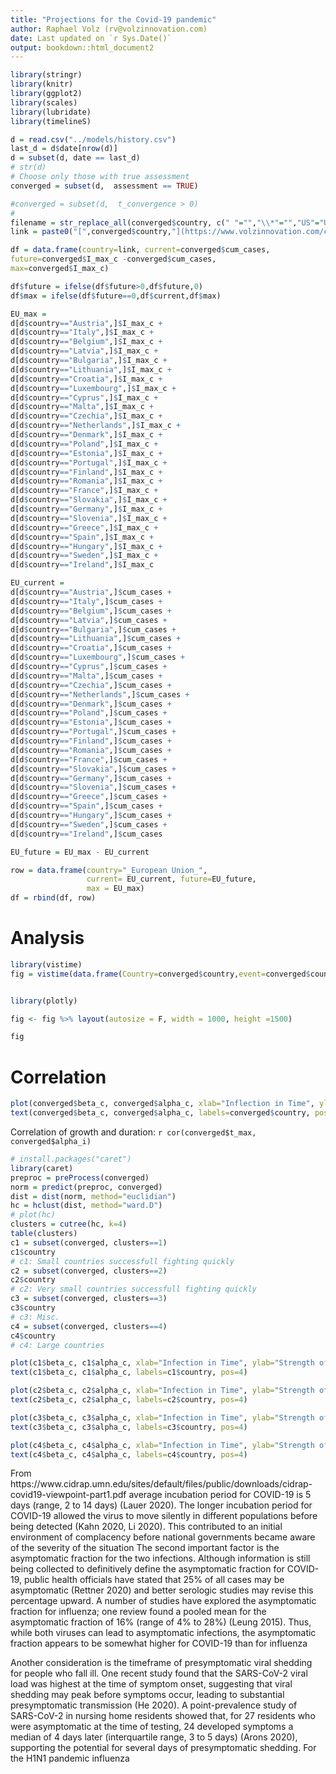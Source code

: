 ```yaml
---
title: "Projections for the Covid-19 pandemic"
author: Raphael Volz (rv@volzinnovation.com)
date: Last updated on `r Sys.Date()`
output: bookdown::html_document2
---
```


```r
library(stringr)
library(knitr)
library(ggplot2)
library(scales)
library(lubridate)
library(timelineS)

d = read.csv("../models/history.csv")
last_d = d$date[nrow(d)]
d = subset(d, date == last_d)
# str(d)
# Choose only those with true assessment
converged = subset(d,  assessment == TRUE)

#converged = subset(d,  t_convergence > 0)
#
filename = str_replace_all(converged$country, c(" "="","\\*"="","US"="USA","'"=""))
link = paste0("[",converged$country,"](https://www.volzinnovation.com/covid-19_SARS-CoV-2_corona/reports/latest/",filename,".html)")

df = data.frame(country=link, current=converged$cum_cases, 
future=converged$I_max_c -converged$cum_cases,
max=converged$I_max_c)

df$future = ifelse(df$future>0,df$future,0)
df$max = ifelse(df$future==0,df$current,df$max)

EU_max = 
d[d$country=="Austria",]$I_max_c +
d[d$country=="Italy",]$I_max_c +
d[d$country=="Belgium",]$I_max_c +
d[d$country=="Latvia",]$I_max_c +
d[d$country=="Bulgaria",]$I_max_c +
d[d$country=="Lithuania",]$I_max_c +
d[d$country=="Croatia",]$I_max_c +
d[d$country=="Luxembourg",]$I_max_c +
d[d$country=="Cyprus",]$I_max_c +
d[d$country=="Malta",]$I_max_c +
d[d$country=="Czechia",]$I_max_c +
d[d$country=="Netherlands",]$I_max_c +
d[d$country=="Denmark",]$I_max_c +
d[d$country=="Poland",]$I_max_c +
d[d$country=="Estonia",]$I_max_c +
d[d$country=="Portugal",]$I_max_c +
d[d$country=="Finland",]$I_max_c +
d[d$country=="Romania",]$I_max_c +
d[d$country=="France",]$I_max_c +
d[d$country=="Slovakia",]$I_max_c +
d[d$country=="Germany",]$I_max_c +
d[d$country=="Slovenia",]$I_max_c +
d[d$country=="Greece",]$I_max_c +
d[d$country=="Spain",]$I_max_c +
d[d$country=="Hungary",]$I_max_c +
d[d$country=="Sweden",]$I_max_c +
d[d$country=="Ireland",]$I_max_c

EU_current =
d[d$country=="Austria",]$cum_cases +
d[d$country=="Italy",]$cum_cases +
d[d$country=="Belgium",]$cum_cases +
d[d$country=="Latvia",]$cum_cases +
d[d$country=="Bulgaria",]$cum_cases +
d[d$country=="Lithuania",]$cum_cases +
d[d$country=="Croatia",]$cum_cases +
d[d$country=="Luxembourg",]$cum_cases +
d[d$country=="Cyprus",]$cum_cases +
d[d$country=="Malta",]$cum_cases +
d[d$country=="Czechia",]$cum_cases +
d[d$country=="Netherlands",]$cum_cases +
d[d$country=="Denmark",]$cum_cases +
d[d$country=="Poland",]$cum_cases +
d[d$country=="Estonia",]$cum_cases +
d[d$country=="Portugal",]$cum_cases +
d[d$country=="Finland",]$cum_cases +
d[d$country=="Romania",]$cum_cases +
d[d$country=="France",]$cum_cases +
d[d$country=="Slovakia",]$cum_cases +
d[d$country=="Germany",]$cum_cases +
d[d$country=="Slovenia",]$cum_cases +
d[d$country=="Greece",]$cum_cases +
d[d$country=="Spain",]$cum_cases +
d[d$country=="Hungary",]$cum_cases +
d[d$country=="Sweden",]$cum_cases +
d[d$country=="Ireland",]$cum_cases

EU_future = EU_max - EU_current

row = data.frame(country="_European Union_", 
                 current= EU_current, future=EU_future, 
                 max = EU_max)
df = rbind(df, row)
```
# Analysis


```r
library(vistime)
fig = vistime(data.frame(Country=converged$country,event=converged$country,start=(as.Date(converged$first_case_date)+converged$t_max-1)), optimize_y = F, groups="Country", linewidth=10, show_labels=F, title="Peak in Country")


library(plotly)

fig <- fig %>% layout(autosize = F, width = 1000, height =1500)

fig

```

# Correlation

```r

plot(converged$beta_c, converged$alpha_c, xlab="Inflection in Time", ylab="Strength of growth",  log="x")
text(converged$beta_c, converged$alpha_c, labels=converged$country, pos=4)
```

Correlation of growth and duration: `r cor(converged$t_max, converged$alpha_i)`

```r
# install.packages("caret")
library(caret)
preproc = preProcess(converged)
norm = predict(preproc, converged)
dist = dist(norm, method="euclidian")
hc = hclust(dist, method="ward.D")
# plot(hc)
clusters = cutree(hc, k=4)
table(clusters)
c1 = subset(converged, clusters==1)
c1$country 
# c1: Small countries successfull fighting quickly
c2 = subset(converged, clusters==2)
c2$country 
# c2: Very small countries successfull fighting quickly
c3 = subset(converged, clusters==3)
c3$country 
# c3: Misc.
c4 = subset(converged, clusters==4)
c4$country 
# c4: Large countries
```

```r
plot(c1$beta_c, c1$alpha_c, xlab="Infection in Time", ylab="Strength of growth", log="y")
text(c1$beta_c, c1$alpha_c, labels=c1$country, pos=4)

plot(c2$beta_c, c2$alpha_c, xlab="Infection in Time", ylab="Strength of growth", log="y")
text(c2$beta_c, c2$alpha_c, labels=c2$country, pos=4)

plot(c3$beta_c, c3$alpha_c, xlab="Infection in Time", ylab="Strength of growth", log="y")
text(c3$beta_c, c3$alpha_c, labels=c3$country, pos=4)

plot(c4$beta_c, c4$alpha_c, xlab="Infection in Time", ylab="Strength of growth", log="y")
text(c4$beta_c, c4$alpha_c, labels=c4$country, pos=4)

```

From https://www.cidrap.umn.edu/sites/default/files/public/downloads/cidrap-covid19-viewpoint-part1.pdf
average incubation period for COVID-19 is 5 days (range, 2 to 14 days) (Lauer 2020). The longer incubation period for COVID-19 allowed the virus to move silently in different populations before being detected (Kahn 2020, Li 2020). This contributed to an initial environment of complacency before national governments became aware of the severity of the situation
The second important factor is the asymptomatic fraction for the two infections. Although information is still being collected to definitively define the asymptomatic fraction for COVID-19, public health officials have stated that 25% of all cases may be asymptomatic (Rettner 2020) and better serologic studies may revise this percentage upward. A number of studies have explored the asymptomatic fraction for influenza; one review found a pooled mean for the asymptomatic fraction of 16% (range of 4% to 28%) (Leung 2015). Thus, while both viruses can lead to asymptomatic infections, the asymptomatic fraction appears to be somewhat higher for COVID-19 than for influenza

Another consideration is the timeframe of presymptomatic viral shedding for people who fall ill. One recent study found that the SARS-CoV-2 viral load was highest at the time of symptom onset, suggesting that viral shedding may peak before symptoms occur, leading to substantial presymptomatic transmission (He 2020). A point-prevalence study of SARS-CoV-2 in nursing home residents showed that, for 27 residents who were asymptomatic at the time of testing, 24 developed symptoms a median of 4 days later (interquartile range, 3 to 5 days) (Arons 2020), supporting the potential for several days of presymptomatic shedding. For the H1N1 pandemic influenza 
